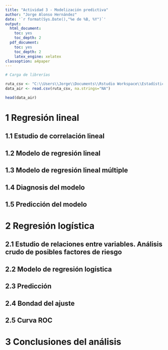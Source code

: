 ```yaml
---
title: "Actividad 3 - Modelización predictiva"
author: "Jorge Alonso Hernández"
date: '`r format(Sys.Date(),"%e de %B, %Y")`'
output: 
  html_document: 
    toc: yes
    toc_depth: 2
  pdf_document: 
    toc: yes
    toc_depth: 2
    latex_engine: xelatex
classoption: a4paper
---
```


```r
# Carga de librerías

````


````r
ruta_csv <- "C:\\Users\\Jorge\\Documents\\Rstudio Workspace\\Estadística Avanzada\\Actividad 3\\dat_Air.csv"
data_air <- read.csv(ruta_csv, na.strings="NA")

head(data_air)
````

# 1 Regresión lineal

## 1.1 Estudio de correlación lineal

## 1.2 Modelo de regresión lineal

## 1.3 Modelo de regresión lineal múltiple

## 1.4 Diagnosis del modelo

## 1.5 Predicción del modelo

# 2 Regresión logística

## 2.1 Estudio de relaciones entre variables. Análisis crudo de posibles factores de riesgo

## 2.2 Modelo de regresión logística

## 2.3 Predicción

## 2.4 Bondad del ajuste

## 2.5 Curva ROC

# 3 Conclusiones del análisis